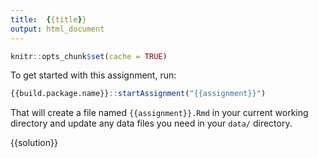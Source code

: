 ```yaml
---
title:  {{title}}
output: html_document
---
```


```r
knitr::opts_chunk$set(cache = TRUE)
```

To get started with this assignment, run:

```r
{{build.package.name}}::startAssignment("{{assignment}}")
```

That will create a file named `{{assignment}}.Rmd` in your current working directory and update any data files you need in your `data/` directory.

{{solution}}
